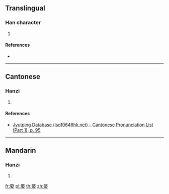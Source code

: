 ==Translingual==

===Han character===
{{Han char|rn=38|rad=女|as=13|sn=16|four=|canj=YOV|ids=⿱歆女}}

# {{defn|Han|sort=女13}}

====References====
* {{Han ref|kx=0272.200|dkj=06785|dj=0540.200|hdz=21085.040|uh=5B1C|ud=23324}}

----

==Cantonese==

===Hanzi===
{{yue-hanzi|jyut=[[jam1]]|y=yam1}}

# {{defn|lang=yue|sort=女13}}

====References====
* [http://www.iso10646hk.net/jp/document/download.jsp Jyutping Database (iso10646hk.net) - Cantonese Pronunciation List (Part 1), p. 95]

----

==Mandarin==

===Hanzi===
{{cmn-hanzi|pin=[[xīn]] ([[xin1]]), [[tiáo]] ([[tiao2]])|wg=hsin<sup>1</sup>, t'iao<sup>2</sup>}}

# {{defn|lang=cmn|sort=女13}}

[[fr:嬜]]
[[pl:嬜]]
[[th:嬜]]
[[zh:嬜]]